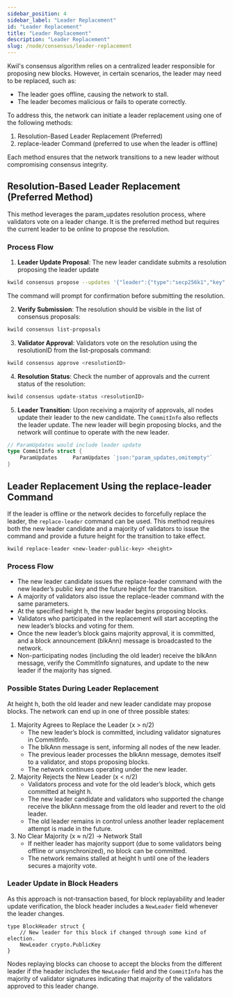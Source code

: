 ```yaml
---
sidebar_position: 4
sidebar_label: "Leader Replacement"
id: "Leader Replacement"
title: "Leader Replacement"
description: "Leader Replacement"
slug: /node/consensus/leader-replacement
---
```


Kwil's consensus algorithm relies on a centralized leader responsible for proposing new blocks. However, in certain scenarios, the leader may need to be replaced, such as:
- The leader goes offline, causing the network to stall.
- The leader becomes malicious or fails to operate correctly.

To address this, the network can initiate a leader replacement using one of the following methods:
1. Resolution-Based Leader Replacement (Preferred)
2. replace-leader Command (preferred to use when the leader is offline)

Each method ensures that the network transitions to a new leader without compromising consensus integrity.

## Resolution-Based Leader Replacement (Preferred Method)

This method leverages the param_updates resolution process, where validators vote on a leader change. It is the preferred method but requires the current leader to be online to propose the resolution.

### Process Flow

1. **Leader Update Proposal**:
The new leader candidate submits a resolution proposing the leader update
```sh
kwild consensus propose --updates '{"leader":{"type":"secp256k1","key":"<new-leader-public-key>"}}' --description "Leader update"
```

The command will prompt for confirmation before submitting the resolution.

2. **Verify Submission**:
The resolution should be visible in the list of consensus proposals:

```sh
kwild consensus list-proposals
```

3. **Validator Approval**:
Validators vote on the resolution using the resolutionID from the list-proposals command:

```sh
kwild consensus approve <resolutionID>
```

4. **Resolution Status**:
Check the number of approvals and the current status of the resolution:

```sh
kwild consensus update-status <resolutionID>
```

5. **Leader Transition**:
Upon receiving a majority of approvals, all nodes update their leader to the new candidate. The `CommitInfo` also reflects the leader update.
The new leader will begin proposing blocks, and the network will continue to operate with the new leader.

```go
// ParamUpdates would include leader update
type CommitInfo struct {
	ParamUpdates     ParamUpdates `json:"param_updates,omitempty"`
}
```

## Leader Replacement Using the replace-leader Command

If the leader is offline or the network decides to forcefully replace the leader, the `replace-leader` command can be used.
This method requires both the new leader candidate and a majority of validators to issue the command and provide a future height for the transition to take effect.

```shell
kwild replace-leader <new-leader-public-key> <height>
```

### Process Flow
- The new leader candidate issues the replace-leader command with the new leader’s public key and the future height for the transition.
- A majority of validators also issue the replace-leader command with the same parameters.
- At the specified height h, the new leader begins proposing blocks.
- Validators who participated in the replacement will start accepting the new leader’s blocks and voting for them.
- Once the new leader’s block gains majority approval, it is committed, and a block announcement (blkAnn) message is broadcasted to the network.
- Non-participating nodes (including the old leader) receive the blkAnn message, verify the CommitInfo signatures, and update to the new leader if the majority has signed.

### Possible States During Leader Replacement

At height h, both the old leader and new leader candidate may propose blocks. The network can end up in one of three possible states:

1. Majority Agrees to Replace the Leader (x > n/2)
    - The new leader’s block is committed, including validator signatures in CommitInfo.
    - The blkAnn message is sent, informing all nodes of the new leader.
    - The previous leader processes the blkAnn message, demotes itself to a validator, and stops proposing blocks.
    - The network continues operating under the new leader.
2. Majority Rejects the New Leader (x < n/2)
    - Validators process and vote for the old leader’s block, which gets committed at height h.
    - The new leader candidate and validators who supported the change receive the blkAnn message from the old leader and revert to the old leader.
    - The old leader remains in control unless another leader replacement attempt is made in the future.
3. No Clear Majority (x ≈ n/2) → Network Stall
    - If neither leader has majority support (due to some validators being offline or unsynchronized), no block can be committed.
    - The network remains stalled at height h until one of the leaders secures a majority vote.

### Leader Update in Block Headers

As this approach is not-transaction based, for block replayability and leader update verification, the block header includes a `NewLeader` field whenever the leader changes.

```
type BlockHeader struct {
    // New leader for this block if changed through some kind of election.
    NewLeader crypto.PublicKey
}
```
Nodes replaying blocks can choose to accept the blocks from the different leader if the header includes the `NewLeader` field and the `CommitInfo` has the majority of validator signatures indicating that majority of the validators approved to this leader change.